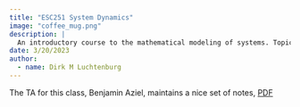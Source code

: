 ```yaml
---
title: "ESC251 System Dynamics"
image: "coffee_mug.png"
description: | 
  An introductory course to the mathematical modeling of systems. Topics include mechanical elements and systems, electric circuits and analogous systems, fluid elements and systems, analysis of systems using transfer functions, state space equations, analog simulation and digital simulation. Also covered are block diagrams, Laplace transforms, and linear system analysis. Computer projects will be assigned that will use MATLAB software.
date: 3/20/2023
author:
  - name: Dirk M Luchtenburg
---
```

The TA for this class, Benjamin Aziel, maintains a nice set of notes, [PDF](https://github.com/destrospooder/esc251_systems/blob/main/..systems.pdf)